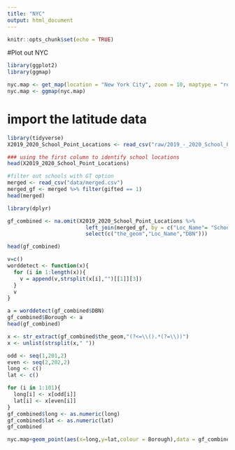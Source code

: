 ```yaml
---
title: "NYC"
output: html_document
---
```


```r
knitr::opts_chunk$set(echo = TRUE)
```


#Plot out NYC
```r
library(ggplot2)
library(ggmap)
```

```r
nyc.map <- get_map(location = "New York City", zoom = 10, maptype = "roadmap")
nyc.map <- ggmap(nyc.map)
```
# import the latitude data

```r
library(tidyverse)
X2019_2020_School_Point_Locations <- read_csv("raw/2019_-_2020_School_Point_Locations.csv")

### using the first column to identify school locations 
head(X2019_2020_School_Point_Locations)
```
```r
#filter out schools with GT option
merged <- read_csv("data/merged.csv")
merged_gf <- merged %>% filter(gifted == 1)
head(merged)
```

```r
library(dplyr)

gf_combined <- na.omit(X2019_2020_School_Point_Locations %>% 
                         left_join(merged_gf, by = c("Loc_Name"= "School Name")) %>%
                         select(c("the_geom","Loc_Name","DBN")))

head(gf_combined)
```
```r
v=c()
worddetect <- function(x){
  for (i in 1:length(x)){
    v = append(v,strsplit(x[i],"")[[1]][3])
  }
  v
}

a = worddetect(gf_combined$DBN)
gf_combined$Borough <- a
head(gf_combined)
```



```r
x <- str_extract(gf_combined$the_geom,"(?<=\\().*(?=\\))")
x <- unlist(strsplit(x," "))
```

```r
odd <- seq(1,201,2)
even <- seq(2,202,2)
long <- c()
lat <- c()

for (i in 1:101){
  long[i] <- x[odd[i]]
  lat[i] <- x[even[i]]
}
gf_combined$long <- as.numeric(long)
gf_combined$lat <- as.numeric(lat)
gf_combined

```
```r
nyc.map+geom_point(aes(x=long,y=lat,colour = Borough),data = gf_combined,size=0.7)
```



